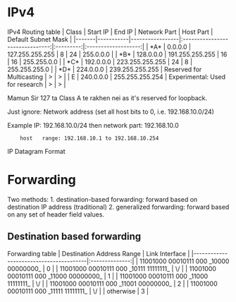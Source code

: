 = IPv4 =

IPv4 Routing table
| Class | Start IP  | End IP          |          Network Part           | Host Part | Default Subnet Mask |
|-------|-----------|-----------------|:-------------------------------:|:---------:|:-------------------:|
| *A*   | 0.0.0.0   | 127.255.255.255 |                8                |    24     |      255.0.0.0      |
| *B*   | 128.0.0.0 | 191.255.255.255 |               16                |    16     |     255.255.0.0     |
| *C*   | 192.0.0.0 | 223.255.255.255 |               24                |     8     |    255.255.255.0    |
| *D*   | 224.0.0.0 | 239.255.255.255 |    Reserved for Multicasting    |     >     |          >          |
| E     | 240.0.0.0 | 255.255.255.254 | Experimental: Used for research |     >     |          >          |

Mamun Sir 127 ta Class A te rakhen nei as it's reserved for loopback.

Just ignore: Network address (set all host bits to 0, i.e. 192.168.10.0/24)

Example IP: 192.168.10.0/24
then network part: 192.168.10.0
     host   range: 192.168.10.1 to 192.168.10.254

{{file:~/Documents/VimWiki/images/cntheo1.png}}

IP Datagram Format
{{file:~/Documents/VimWiki/images/cntheo2.png}}

= Forwarding =

Two methods:
1. destination-based forwarding: forward based on destination IP address (traditional)
2. generalized forwarding: forward based on any set of header field values.

== Destination based forwarding ==

Forwarding table
| Destination Address Range              | Link Interface |
|----------------------------------------|:--------------:|
| 11001000 00010111 000 _10000 00000000_ |       0        |
| 11001000 00010111 000 _10111 11111111_ |       \/       |
| 11001000 00010111 000 _11000 00000000_ |       1        |
| 11001000 00010111 000 _11000 11111111_ |       \/       |
| 11001000 00010111 000 _11001 00000000_ |       2        |
| 11001000 00010111 000 _11111 11111111_ |       \/       |
| otherwise                              |       3        |

